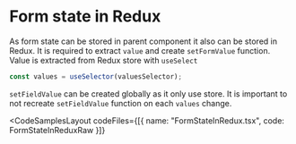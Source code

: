 
# Form state in Redux

As form state can be stored in parent component it also can be stored in Redux.
It is required to extract `value` and create `setFormValue` function.
Value is extracted from Redux store with `useSelect`

```jsx
const values = useSelector(valuesSelector);
```

`setFieldValue` can be created globally as it only use store.
It is important to not recreate `setFieldValue` function on each `values` change.

<CodeSamplesLayout
  codeFiles={[{ name: "FormStateInRedux.tsx", code: FormStateInReduxRaw }]}
>
  <FormStateInRedux />
</CodeSamplesLayout>
